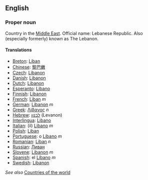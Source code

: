 ==English==

===Proper noun===

Country in the [[Middle East]].  Official name: Lebanese Republic.  Also (especially formerly) known as The Lebanon.

====Translations====
*[[Breton]]: [[Liban]]
*[[Chinese]]: [[黎巴嫩]]
*[[Czech]]: [[Libanon]]
*[[Danish]]: [[Libanon]]
*[[Dutch]]: [[Libanon]]
*[[Esperanto]]: [[Libano]]
*[[Finnish]]: [[Libanon]]
*[[French]]: [[Liban]] ''m''
*[[German]]: [[Libanon]] ''m''
*[[Greek]]: [[Λίβανος]] ''n''
*[[Hebrew]]: [[לבנון]] (Levanon)
*[[Interlingua]]: [[Libano]]
*[[Italian]]: (il) [[Libano]] ''m''
*[[Polish]]: [[Liban]]
*[[Portuguese]]: o [[Líbano]] ''m''
*[[Romanian]]: [[Liban]] ''n''
*[[Russian]]: [[Ливан]]
*[[Slovene]]: [[Libanon]] ''m''
*[[Spanish]]: el [[Líbano]] ''m''
*[[Swedish]]: [[Libanon]]

''See also'' [[Countries of the world]]
